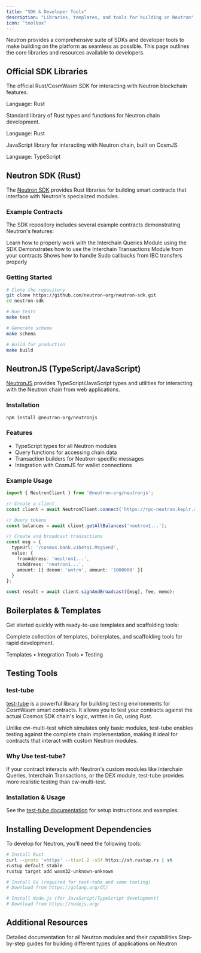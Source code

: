 ```yaml
---
title: "SDK & Developer Tools"
description: "Libraries, templates, and tools for building on Neutron"
icon: "toolbox"
---
```


Neutron provides a comprehensive suite of SDKs and developer tools to make building on the platform as seamless as possible. This page outlines the core libraries and resources available to developers.

## Official SDK Libraries

<CardGroup cols={3}>
  <Card title="Neutron SDK" icon="rust" iconType="duotone" href="https://github.com/neutron-org/neutron-sdk" target="_blank">
    <p className="mt-2">The official Rust/CosmWasm SDK for interacting with Neutron blockchain features.</p>
    <p className="text-xs mt-2 text-gray-500">Language: Rust</p>
  </Card>
  
  <Card title="Neutron Standard Library" icon="book-sparkles" iconType="duotone" href="https://github.com/neutron-org/neutron-std" target="_blank">
    <p className="mt-2">Standard library of Rust types and functions for Neutron chain development.</p>
    <p className="text-xs mt-2 text-gray-500">Language: Rust</p>
  </Card>
  
  <Card title="NeutronJS" icon="js" iconType="duotone" href="https://github.com/neutron-org/neutronjs" target="_blank">
    <p className="mt-2">JavaScript library for interacting with Neutron chain, built on CosmJS.</p>
    <p className="text-xs mt-2 text-gray-500">Language: TypeScript</p>
  </Card>
</CardGroup>

## Neutron SDK (Rust)

The [Neutron SDK](https://github.com/neutron-org/neutron-sdk) provides Rust libraries for building smart contracts that interface with Neutron's specialized modules.

### Example Contracts

The SDK repository includes several example contracts demonstrating Neutron's features:

<CardGroup cols={3}>
  <Card title="Interchain Queries" icon="database" iconType="duotone" href="https://github.com/neutron-org/neutron-sdk/tree/main/contracts/neutron_interchain_queries" target="_blank">
    Learn how to properly work with the Interchain Queries Module using the SDK
  </Card>
  
  <Card title="Interchain Transactions" icon="arrow-right-arrow-left" iconType="duotone" href="https://github.com/neutron-org/neutron-sdk/tree/main/contracts/neutron_interchain_txs" target="_blank">
    Demonstrates how to use the Interchain Transactions Module from your contracts
  </Card>
  
  <Card title="IBC Transfer" icon="bridge" iconType="duotone" href="https://github.com/neutron-org/neutron-sdk/tree/main/contracts/ibc_transfer" target="_blank">
    Shows how to handle Sudo callbacks from IBC transfers properly
  </Card>
</CardGroup>

### Getting Started

```bash
# Clone the repository
git clone https://github.com/neutron-org/neutron-sdk.git
cd neutron-sdk

# Run tests
make test

# Generate schema
make schema

# Build for production
make build
```

## NeutronJS (TypeScript/JavaScript)

[NeutronJS](https://github.com/neutron-org/neutronjs) provides TypeScript/JavaScript types and utilities for interacting with the Neutron chain from web applications.

### Installation

```bash
npm install @neutron-org/neutronjs
```

### Features

- TypeScript types for all Neutron modules
- Query functions for accessing chain data
- Transaction builders for Neutron-specific messages
- Integration with CosmJS for wallet connections

### Example Usage

```typescript
import { NeutronClient } from '@neutron-org/neutronjs';

// Create a client
const client = await NeutronClient.connect('https://rpc-neutron.keplr.app');

// Query tokens
const balances = await client.getAllBalances('neutron1...');

// Create and broadcast transactions
const msg = {
  typeUrl: '/cosmos.bank.v1beta1.MsgSend',
  value: {
    fromAddress: 'neutron1...',
    toAddress: 'neutron1...',
    amount: [{ denom: 'untrn', amount: '1000000' }]
  }
};

const result = await client.signAndBroadcast([msg], fee, memo);
```

## Boilerplates & Templates

Get started quickly with ready-to-use templates and scaffolding tools:

<Card title="Boilerplates & Scaffolding" icon="layer-group" iconType="duotone" href="/developers/sdk/boilerplates">
  <p className="mt-2">Complete collection of templates, boilerplates, and scaffolding tools for rapid development.</p>
  <p className="text-xs mt-2 text-gray-500">Templates • Integration Tools • Testing</p>
</Card>

## Testing Tools

<div className="p-4 border-l-4 border-primary bg-primary/5 rounded my-6">
  <h3 className="font-bold">test-tube</h3>
  <p className="mt-2">
    <a href="https://github.com/osmosis-labs/test-tube" target="_blank" className="text-primary hover:underline">test-tube</a> is a powerful library for building testing environments for CosmWasm smart contracts. It allows you to test your contracts against the actual Cosmos SDK chain's logic, written in Go, using Rust.
  </p>
  <p className="mt-2">
    Unlike cw-multi-test which simulates only basic modules, test-tube enables testing against the complete chain implementation, making it ideal for contracts that interact with custom Neutron modules.
  </p>
</div>

### Why Use test-tube?

If your contract interacts with Neutron's custom modules like Interchain Queries, Interchain Transactions, or the DEX module, test-tube provides more realistic testing than cw-multi-test.

### Installation & Usage

See the [test-tube documentation](https://github.com/osmosis-labs/test-tube#readme) for setup instructions and examples.

## Installing Development Dependencies

To develop for Neutron, you'll need the following tools:

```bash
# Install Rust
curl --proto '=https' --tlsv1.2 -sSf https://sh.rustup.rs | sh
rustup default stable
rustup target add wasm32-unknown-unknown

# Install Go (required for test-tube and some tooling)
# Download from https://golang.org/dl/

# Install Node.js (for JavaScript/TypeScript development)
# Download from https://nodejs.org/
```

## Additional Resources

<CardGroup cols={2}>
  <Card title="Module Documentation" icon="puzzle-piece" iconType="duotone" href="/developers/modules/overview">
    Detailed documentation for all Neutron modules and their capabilities
  </Card>
  
  <Card title="Tutorials" icon="graduation-cap" iconType="duotone" href="/developers/tutorials/overview">
    Step-by-step guides for building different types of applications on Neutron
  </Card>
</CardGroup> 